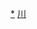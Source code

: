 <div style="position: relative" class="center">
{{Image label begin|image=Administrative Division Nanchong.png|width={{{1|540}}}|link=}} 
{{Image label|x=720|y=1230|scale={{{1|540}}}/1800|text=[[顺庆区|<span style="color: black;">'''顺庆区'''</span>]]}}
{{Image label|x=920|y=1440|scale={{{1|540}}}/1800|text=[[高坪区|<span style="color: black;">'''高坪区'''</span>]]}}
{{Image label|x=550|y=1580|scale={{{1|540}}}/1800|text=[[嘉陵区|<span style="color: black;">'''嘉陵区'''</span>]]}}
{{Image label|x=490|y=740|scale={{{1|540}}}/1800|text=[[南部县|<span style="color: black;">'''南部县'''</span>]]}}
{{Image label|x=1440|y=960|scale={{{1|540}}}/1800|text=[[营山县|<span style="color: black;">'''营山县'''</span>]]}}
{{Image label|x=1100|y=1170|scale={{{1|540}}}/1800|text=[[蓬安县|<span style="color: black;">'''蓬安县'''</span>]]}}
{{Image label|x=1240|y=580|scale={{{1|540}}}/1800|text=[[仪陇县|<span style="color: black;">'''仪陇县'''</span>]]}}
{{Image label|x=460|y=1090|scale={{{1|540}}}/1800|text=[[西充县|<span style="color: black;">'''西充县'''</span>]]}}
{{Image label|x=690|y=390|scale={{{1|540}}}/1800|text=[[阆中市|<span style="color: black;">'''阆中市'''</span>]]}}
</div>
<noinclude>
[[Category:南充行政区划|*]]
[[Category:中华人民共和国地级行政区划图|川]]
</noinclude>